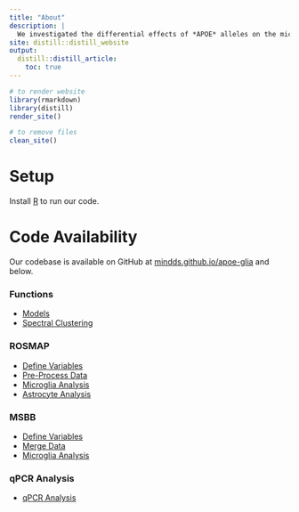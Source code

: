 ```yaml
---
title: "About"
description: |
  We investigated the differential effects of *APOE* alleles on the microglia and astrocyte transcriptome in the absence and presence of neuritic plaques (NPs) using bulk brain RNA-seq data from two large brain banks and performed follow-on experiments in *APOE* knock-in mice.
site: distill::distill_website
output:
  distill::distill_article:
    toc: true
---
```


```r

# to render website
library(rmarkdown)
library(distill)
render_site()

# to remove files
clean_site()

```

# Setup
Install [R](https://www.r-project.org/) to run our code.

# Code Availability
Our codebase is available on GitHub at [mindds.github.io/apoe-glia](https://mindds.github.io/apoe-glia/) and below.

### Functions
* [Models](https://mindds.github.io/apoe-glia/models.html)
* [Spectral Clustering](https://mindds.github.io/apoe-glia/spectral-clustering.html)

### ROSMAP
* [Define Variables](https://mindds.github.io/apoe-glia/ROSMAP-variables.html)
* [Pre-Process Data](https://mindds.github.io/apoe-glia/ROSMAP-preprocess.html)
* [Microglia Analysis](https://mindds.github.io/apoe-glia/ROSMAP-microglia.html)
* [Astrocyte Analysis](https://mindds.github.io/apoe-glia/ROSMAP-astrocyte.html)

### MSBB
* [Define Variables](https://mindds.github.io/apoe-glia/MSBB-variables.html)
* [Merge Data](https://mindds.github.io/apoe-glia/MSBB-merge.html)
* [Microglia Analysis](https://mindds.github.io/apoe-glia/MSBB-microglia.html)

### qPCR Analysis
* [qPCR Analysis](https://mindds.github.io/apoe-glia/qPCR-analysis.html)